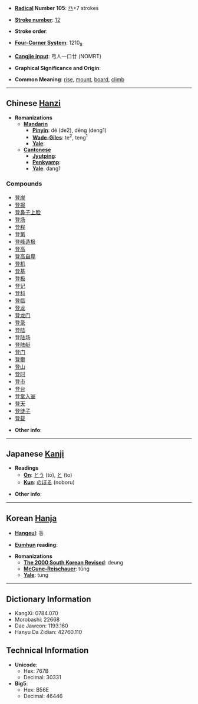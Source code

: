 * '''[[Wiktionary:Chinese radical index| Radical]] Number 105''': [[Wiktionary:Chinese radical index 癶|癶]]+7 strokes

* '''[[Wiktionary:Chinese total strokes index|Stroke number]]''': [[Wiktionary:Chinese total strokes index 12|12]]

* '''Stroke order''': 

* '''[[Wiktionary:Chinese four corner index|Four-Corner System]]''': 1210<sub>8</sub>

* '''[[Wiktionary:Chinese Cangjie index|Cangjie input]]''': 弓人一口廿 (NOMRT)

* '''Graphical Significance and Origin''': 

* '''Common Meaning''': [[rise]], [[mount]], [[board]], [[climb]]

----

== Chinese [[Hanzi]] ==

* '''Romanizations'''
** '''[[Mandarin]]'''
*** '''[[Pinyin]]''': dé (de2), dēng (deng1)
*** '''[[Wade-Giles]]''': te<sup>2</sup>, teng<sup>1</sup>
*** '''[[Yale]]''': 
** '''[[Cantonese]]'''
*** '''[[Jyutping]]''':
*** '''[[Penkyamp]]''': 
*** '''[[Yale]]''': dang1

===Compounds===
*[[登岸]]
*[[登报]]
*[[登鼻子上脸]]
*[[登场]]
*[[登程]]
*[[登第]]
*[[登峰造极]]
*[[登高]]
*[[登高自卑]]
*[[登机]]
*[[登基]]
*[[登极]]
*[[登记]]
*[[登科]]
*[[登临]]
*[[登龙]]
*[[登龙门]]
*[[登录]]
*[[登陆]]
*[[登陆场]]
*[[登陆艇]]
*[[登门]]
*[[登攀]]
*[[登山]]
*[[登时]]
*[[登市]]
*[[登台]]
*[[登堂入室]]
*[[登天]]
*[[登徒子]]
*[[登载]]

* '''Other info''': 

----

== Japanese [[Kanji]] ==

* '''Readings'''
** '''[[On]]''': [[とう]] (tō), [[と]] (to)
** '''[[Kun]]''': [[のぼる]] (noboru)

* '''Other info''':  

----

== Korean [[Hanja]] ==

* '''[[Hangeul]]''': 등

* '''[[Eumhun]] reading''': 

* '''Romanizations'''
** '''[[The 2000 South Korean Revised Romanization|The 2000 South Korean Revised]]''': deung
** '''[[McCune-Reischauer]]''': tŭng
** '''[[Yale]]''': tung

----

== Dictionary Information ==

* KangXi: 0784.070
* Morobashi: 22668
* Dae Jaweon: 1193.160
* Hanyu Da Zidian: 42760.110

== Technical Information ==

* '''Unicode''':
** Hex: 767B
** Decimal: 30331
* '''Big5''':
** Hex: B56E
** Decimal: 46446